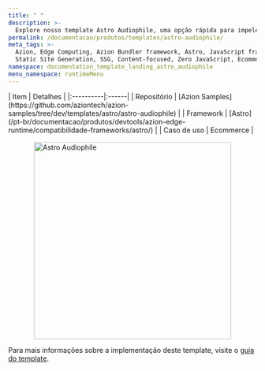 ```yaml
---
title: " "
description: >-
  Explore nosso template Astro Audiophile, uma opção rápida para impelentar um site ecoomerce.
permalink: /documentacao/produtos/templates/astro-audiophile/
meta_tags: >-
  Azion, Edge Computing, Azion Bundler framework, Astro, JavaScript frameworks,
  Static Site Generation, SSG, Content-focused, Zero JavaScript, Ecommerce
namespace: documentation_template_landing_astro_audiophile
menu_namespace: runtimeMenu
---
```



<div class="[&_.flex.flex-col]:!gap-4 [&_.flex.flex-col]:md:!gap-8 [&_.flex.flex-col]:2xl:!gap-16">
  <HeroHome
    title="Astro Audiophile"
    description="O template Astro Audiophile oferece uma opção rápida para criar um site de e-commerce baseado no framework Astro. Mesmo que o visual padrão seja projetado como uma loja ou catálogo para dispositivos de áudio, ele pode ser customizado para exibir qualquer tipo de produto."
    logos={[]}
    buttons={[
      { label: "Deploy template", link: "https://console.azion.com/create/azion-community/astro-audiophile", outlined: false, icon: "ai ai-azion", iconPos: "left" },
      { label: "Ver demo", link: "https://ceje7vy122.map.azionedge.net/", severity: "secondary" }
    ]}
  />
</div>

<div style="display: flex; gap: 1rem; align-items: center; flex-direction: row; flex-wrap: wrap;">
  <div style="flex: 1; min-width: 300px;">
    | Item | Detalhes |
    |:----------|:------|
    | Repositório | [Azion Samples](https://github.com/aziontech/azion-samples/tree/dev/templates/astro/astro-audiophile) |
    | Framework | [Astro](/pt-br/documentacao/produtos/devtools/azion-edge-runtime/compatibilidade-frameworks/astro/) |
    | Caso de uso | Ecommerce |
  </div>
  <div style="display: flex; justify-content: center; align-items: center; flex: 1; min-width: 300px;">
    <img src="/assets/docs/images/uploads/template-showcase/astro/astro-audiophile.png" width="400" alt="Astro Audiophile" style="max-width: 100%; height: auto;" />
  </div>
</div>


Para mais informações sobre a implementação deste template, visite o [guia do template](/pt-br/documentacao/produtos/guias/astro-ecommerce-collection/).
